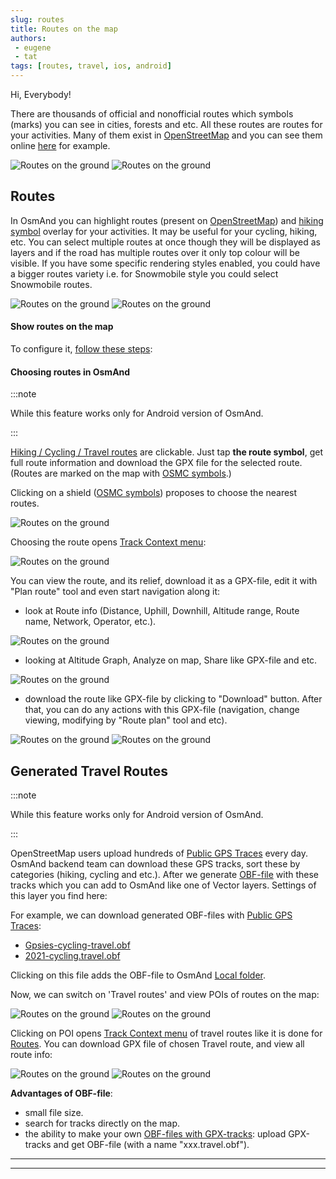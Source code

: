 ```yaml
---
slug: routes
title: Routes on the map
authors:
 - eugene
 - tat
tags: [routes, travel, ios, android]
---
```



Hi, Everybody! 

There are thousands of official and nonofficial routes which symbols (marks) you can see in cities, forests and etc. All these routes are routes for your activities. Many of them exist in [OpenStreetMap](https://www.openstreetmap.org/) and you can see them online [here](https://waymarkedtrails.org/) for example.

![Routes on the ground](./routes.png) ![Routes on the ground](./routes-1.png)

<!--truncate-->

## Routes

In OsmAnd you can highlight routes (present on [OpenStreetMap](https://www.openstreetmap.org/)) and [hiking symbol](https://wiki.openstreetmap.org/wiki/Trail_markings) overlay for your activities. It may be useful for your cycling, hiking, etc. You can select multiple routes at once though they will be displayed as layers and if the road has multiple routes over it only top colour will be visible. If you have some specific rendering styles enabled, you could have a bigger routes variety i.e. for Snowmobile style you could select Snowmobile routes.

![Routes on the ground](./routes-2.png) ![Routes on the ground](./routes-3.png)


#### Show routes on the map

To configure it, [follow these steps](@site/docs/user/map/vector-maps.md#routes): 

**<Translate android="true" ids="android_button_seq"/>** *<Translate android="true" ids="shared_string_menu,configure_map,rendering_category_routes"/>* 

**<Translate ios="true" ids="ios_button_seq"/>** *<Translate ios="true" ids="menu,configure_map,rendering_category_routes"/>*


#### Choosing routes in OsmAnd

:::note

While this feature works only for Android version of OsmAnd.

:::

[Hiking / Cycling / Travel routes](http://osmand.net/docs/user/map/vector-maps#routes) are clickable. Just tap **the route symbol**, get full route information and download the GPX file for the selected route. (Routes are marked on the map with [OSMC symbols](https://wiki.openstreetmap.org/wiki/Key:osmc:symbol).)

Clicking on a shield ([OSMC symbols](https://wiki.openstreetmap.org/wiki/Key:osmc:symbol)) proposes to choose the nearest routes.

![Routes on the ground](./routes-4.png)

Choosing the route opens [Track Context menu](@site/docs/user/map/track-context-menu.md):

![Routes on the ground](./routes-5.png)

You can view the route, and its relief, download it as a GPX-file, edit it with "Plan route" tool and even start navigation along it:
- look at Route info (Distance, Uphill, Downhill, Altitude range, Route name, Network, Operator, etc.). 

![Routes on the ground](./routes-6.png)

- looking at Altitude Graph, Analyze on map, Share like GPX-file and etc.

![Routes on the ground](./routes-7.png)

- download the route like GPX-file by clicking to "Download" button. After that, you can do any actions with this GPX-file (navigation, change viewing, modifying by "Route plan" tool and etc).

![Routes on the ground](./routes-8.png) ![Routes on the ground](./routes-9.png)

## Generated Travel Routes

:::note

While this feature works only for Android version of OsmAnd.

:::

OpenStreetMap users upload hundreds of [Public GPS Traces](https://www.openstreetmap.org/traces) every day. OsmAnd backend team can download these GPS tracks, sort these by categories (hiking, cycling and etc.). After we generate [OBF-file](@site/docs/technical/osmand-file-formats/osmand-obf.md) with these tracks which you can add to OsmAnd like one of Vector layers. Settings of this layer you find here: 

**<Translate android="true" ids="android_button_seq"/>** *<Translate android="true" ids="shared_string_menu,configure_map,rendering_category_routes,travel_routes"/>* 

For example, we can download generated OBF-files with [Public GPS Traces](https://www.openstreetmap.org/traces):
- [Gpsies-cycling-travel.obf](https://download.osmand.net/uploads/gpsies-cycling.travel.obf)
- [2021-cycling.travel.obf](https://download.osmand.net/uploads/2021-cycling.travel.obf)

Clicking on this file adds the OBF-file to OsmAnd [Local folder](@site/docs/user/personal/maps.md#local-maps).

Now, we can switch on 'Travel routes' and view POIs of routes on the map:

![Routes on the ground](./routes-10.png) ![Routes on the ground](./routes-11.png)

Clicking on POI opens [Track Context menu](@site/docs/user/map/track-context-menu.md) of travel routes  like it is done for [Routes](./choosing-routes-in-osmand). You can download GPX file of chosen Travel route, and view all route info:

![Routes on the ground](./routes-12.png) ![Routes on the ground](./routes-13.png)

**Advantages of OBF-file**:
- small file size.
- search for tracks directly on the map.
- the ability to make your own [OBF-files with GPX-tracks](https://osmand.net/map): upload GPX-tracks and get OBF-file (with a name "xxx.travel.obf").

_______________________

<Poll/>

______________________

<LinksSocial/>
<LinksTelegram/>
<AllStores/>